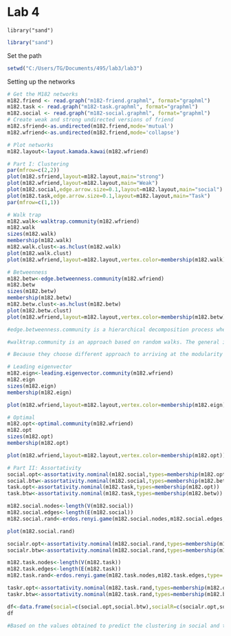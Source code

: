 Lab 4
========================================================

```
library("sand")
```

```r
library("sand")
```

Set the path

```r
setwd("C:/Users/TG/Documents/495/lab3/lab3")
```

Setting up the networks

```r
# Get the M182 networks
m182.friend <- read.graph("m182-friend.graphml", format="graphml")
m182.task <- read.graph("m182-task.graphml", format="graphml")
m182.social <- read.graph("m182-social.graphml", format="graphml")
# Create weak and strong undirected versions of friend
m182.sfriend<-as.undirected(m182.friend,mode='mutual')
m182.wfriend<-as.undirected(m182.friend,mode='collapse')

```

```r
# Plot networks
m182.layout<-layout.kamada.kawai(m182.wfriend)

# Part I: Clustering
par(mfrow=c(2,2))
plot(m182.sfriend,layout=m182.layout,main="strong")
plot(m182.wfriend,layout=m182.layout,main="Weak")
plot(m182.social,edge.arrow.size=0.1,layout=m182.layout,main="social")
plot(m182.task,edge.arrow.size=0.1,layout=m182.layout,main="Task")
par(mfrow=c(1,1))
```
```r
# Walk trap
m182.walk<-walktrap.community(m182.wfriend)
m182.walk
sizes(m182.walk)
membership(m182.walk)
m182.walk.clust<-as.hclust(m182.walk)
plot(m182.walk.clust)
plot(m182.wfriend,layout=m182.layout,vertex.color=membership(m182.walk))
```
```r
# Betweenness
m182.betw<-edge.betweenness.community(m182.wfriend)
m182.betw
sizes(m182.betw)
membership(m182.betw)
m182.betw.clust<-as.hclust(m182.betw)
plot(m182.betw.clust)
plot(m182.wfriend,layout=m182.layout,vertex.color=membership(m182.betw))
```
```r
#edge.betweenness.community is a hierarchical decomposition process where edges are removed in the decreasing order of their edge betweenness scores (i.e. the number of shortest paths that pass through a given edge). This is motivated by the fact that edges connecting different groups are more likely to be contained in multiple shortest paths simply because in many cases they are the only option to go from one group to another

#walktrap.community is an approach based on random walks. The general idea is that if you perform random walks on the graph, then the walks are more likely to stay within the same community because there are only a few edges that lead outside a given community

# Because they choose different approach to arriving at the modularity so does the values attaned will be different.

# Leading eigenvector
m182.eign<-leading.eigenvector.community(m182.wfriend)
m182.eign
sizes(m182.eign)
membership(m182.eign)

plot(m182.wfriend,layout=m182.layout,vertex.color=membership(m182.eign))
```
```r

# Optimal
m182.opt<-optimal.community(m182.wfriend)
m182.opt
sizes(m182.opt)
membership(m182.opt)

plot(m182.wfriend,layout=m182.layout,vertex.color=membership(m182.opt))

```


```r
# Part II: Assortativity
social.opt<-assortativity.nominal(m182.social,types=membership(m182.opt))
social.btw<-assortativity.nominal(m182.social,types=membership(m182.betw))
task.opt<-assortativity.nominal(m182.task,types=membership(m182.opt))
task.btw<-assortativity.nominal(m182.task,types=membership(m182.betw))

m182.social.nodes<-length(V(m182.social))
m182.social.edges<-length(E(m182.social))
m182.social.rand<-erdos.renyi.game(m182.social.nodes,m182.social.edges,type='gnm',directed=TRUE)

plot(m182.social.rand)

socialr.opt<-assortativity.nominal(m182.social.rand,types=membership(m182.opt))
socialr.btw<-assortativity.nominal(m182.social.rand,types=membership(m182.betw))

m182.task.nodes<-length(V(m182.task))
m182.task.edges<-length(E(m182.task))
m182.task.rand<-erdos.renyi.game(m182.task.nodes,m182.task.edges,type='gnm',directed=TRUE)

taskr.opt<-assortativity.nominal(m182.task.rand,types=membership(m182.opt))
taskr.btw<-assortativity.nominal(m182.task.rand,types=membership(m182.betw))

df<-data.frame(social=c(social.opt,social.btw),socialR=c(socialr.opt,socialr.btw),task=c(task.opt,task.btw),taskr=c(taskr.opt,taskr.btw))
df

#Based on the values obtained to predict the clustering in social and task networks with respect to friendship network. The Optimal community detection is showing some positive sign of prediction of clustering in social and task networks with the help of friendship network. Also, we may expect the random social and task networks tend to show the assortativity value of close to 0 as the probability is same for the network formation between different classes of network. Also, the modularity of of optimal community detection is high compared to betweenness community detection. 

 
```
